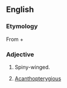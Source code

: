 ==English==

===Etymology===
From {{etyl|grc|en}} {{m|grc|ἀκανθο-||spine|sc=polytonic}} + {{m|grc|πτερόν||wing|sc=polytonic}}

===Adjective===
{{head|en|adjective}}

# {{lb|en|zoology}} Spiny-winged.
# {{lb|en|zoology}} [[acanthopterygious|Acanthopterygious]]